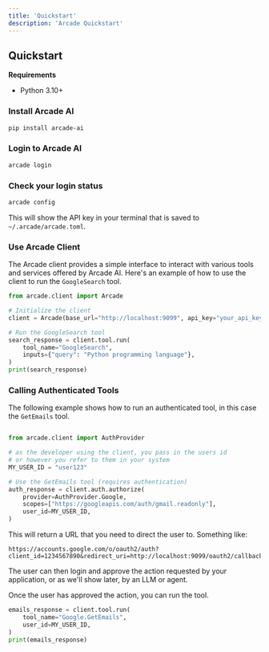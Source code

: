 ```yaml
---
title: 'Quickstart'
description: 'Arcade Quickstart'
---
```


## Quickstart

**Requirements**
- Python 3.10+

### Install Arcade AI

```bash
pip install arcade-ai
```

### Login to Arcade AI

```bash
arcade login
```

### Check your login status

```bash
arcade config
```

This will show the API key in your terminal that is saved to `~/.arcade/arcade.toml`.

### Use Arcade Client

The Arcade client provides a simple interface to interact with various tools and services offered by Arcade AI. Here's an example of how to use the client to run the `GoogleSearch` tool.

```python
from arcade.client import Arcade

# Initialize the client
client = Arcade(base_url="http://localhost:9099", api_key="your_api_key")

# Run the GoogleSearch tool
search_response = client.tool.run(
    tool_name="GoogleSearch",
    inputs={"query": "Python programming language"},
)
print(search_response)
```


### Calling Authenticated Tools

The following example shows how to run an authenticated tool, in this case the `GetEmails` tool.

```python

from arcade.client import AuthProvider

# as the developer using the client, you pass in the users id
# or however you refer to them in your system
MY_USER_ID = "user123"

# Use the GetEmails tool (requires authentication)
auth_response = client.auth.authorize(
    provider=AuthProvider.Google,
    scopes=["https://googleapis.com/auth/gmail.readonly"],
    user_id=MY_USER_ID,
)
```

This will return a URL that you need to direct the user to. Something like:

```
https://accounts.google.com/o/oauth2/auth?client_id=1234567890&redirect_uri=http://localhost:9099/oauth2/callback&scope=https://www.googleapis.com/auth/gmail.readonly&response_type=code
```

The user can then login and approve the action requested by your application, or as we'll show later, by an LLM or agent.


Once the user has approved the action, you can run the tool.

```python
emails_response = client.tool.run(
    tool_name="Google.GetEmails",
    user_id=MY_USER_ID,
)
print(emails_response)
```

